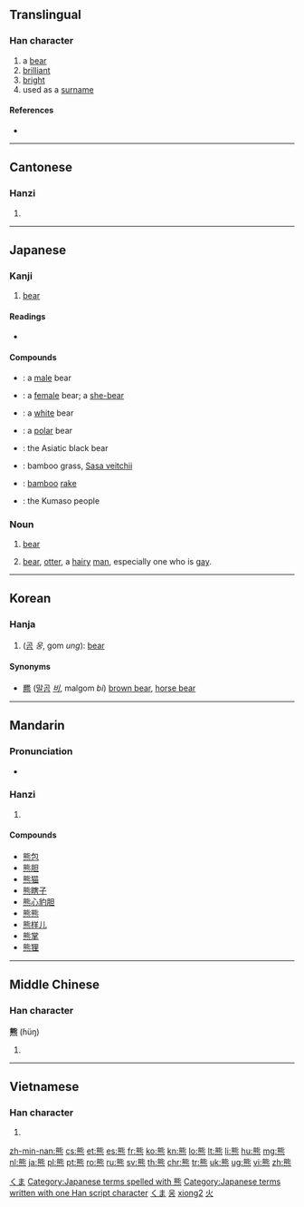 {{zh-hanzi-box|熊}}
{{also|態}}
==Translingual==

===Han character===
{{Han char|rn=86|rad=火|as=10|sn=14|four=2133<sub>1</sub>|canj=戈心火 (IPF)|ids=⿱[[能]][[灬]]}}

# a [[bear]]
# [[brilliant]]
# [[bright]]
# used as a [[surname]]

====References====
* {{Han ref|kx=0679.100|dkj=19294|dj=1090.320|hdz=32227.050|uh=718A|ud=29066|bh=BAB5|bd=47797}}

----

==Cantonese==

===Hanzi===
{{yue-hanzi|jyut=[[hung4]]|y=hung4}}

# {{defn|lang=yue|sort=火10}}

----

==Japanese==

===Kanji===
{{ja-kanji|grade=c|rs=火10}}

# [[bear]]

====Readings====
* {{ja-readings
|on=[[ゆう]] (yū)
|kun=[[くま]] (kuma)}}

====Compounds====
{{top2}}
* {{ja-r|牡熊|おすくま}}: a [[male]] bear
* {{ja-r|雌熊|めすくま}}: a [[female]] bear; a [[she-bear]]
* {{ja-r|白熊|しろくま}}: a [[white]] bear
* {{ja-r|北極熊|ほっきょくぐま}}: a [[polar]] bear
* {{ja-r|黒熊|くろくま}}: the Asiatic black bear
{{mid2}}
* {{ja-r|熊笹|くまざさ}}: bamboo grass, [[Sasa veitchii]]
* {{ja-r|熊手|くまで}}: [[bamboo]] [[rake]]
* {{ja-r|熊襲|くまそ|caps=y}}: the Kumaso people
{{bottom}}

===Noun===
{{ja-noun|k|hira=くま|kata=クマ|rom=kuma}}

# [[bear]] {{gloss|animal}}
# {{context|slang|lang=ja}} [[bear]], [[otter]], a [[hairy]] [[man]], especially one who is [[gay]].

[[Category:1000 Japanese basic words|くま]]
[[Category:Japanese terms spelled with 熊]]
[[Category:Japanese terms written with one Han script character]]
[[Category:ja:Mammals|くま]]

----

==Korean==

===Hanja===
{{ko-hanja|hangeul=웅|eumhun=|rv=ung|mr=ung|y=wung}}

# ([[곰]] ''웅'', gom ''ung''): [[bear]]

====Synonyms====
* [[羆]] ([[말곰]] ''[[비]]'', malgom ''bi'') [[brown bear]], [[w:horse bear|horse bear]]

[[Category:Hanja readings|웅]]

----

==Mandarin==

===Pronunciation===
* {{audio|Zh-xióng.ogg|Audio}}

===Hanzi===
{{cmn-hanzi|pin=[[xióng]] ([[xiong2]])|wg=hsiung<sup>2</sup>}}

# {{defn|lang=cmn|sort=火10}}

====Compounds====
* [[熊包]]
* [[熊胆]]
* [[熊猫]]
* [[熊瞎子]]
* [[熊心豹胆]]
* [[熊熊]]
* [[熊样儿]]
* [[熊掌]]
* [[熊狸]]

[[Category:cmn:Mammals in simplified script|xiong2]]
[[Category:cmn:Mammals in traditional script|火]]

----

==Middle Chinese==

===Han character===
'''熊''' (ɦüŋ)

# {{defn|ltc}}

----

==Vietnamese==

===Han character===
{{vi-hantu|[[hùng]]|rs=火10}}

# {{defn|lang=vi|sort=火10}}

[[zh-min-nan:熊]]
[[cs:熊]]
[[et:熊]]
[[es:熊]]
[[fr:熊]]
[[ko:熊]]
[[kn:熊]]
[[lo:熊]]
[[lt:熊]]
[[li:熊]]
[[hu:熊]]
[[mg:熊]]
[[nl:熊]]
[[ja:熊]]
[[pl:熊]]
[[pt:熊]]
[[ro:熊]]
[[ru:熊]]
[[sv:熊]]
[[th:熊]]
[[chr:熊]]
[[tr:熊]]
[[uk:熊]]
[[ug:熊]]
[[vi:熊]]
[[zh:熊]]